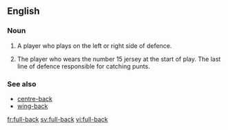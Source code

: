 {{also|fullback}}
==English==

===Noun===
{{en-noun|sg=[[full]]-[[back]]}}

# {{soccer}} A player who plays on the left or right side of defence.
# {{rugby}} The player who wears the number 15 jersey at the start of play.  The last line of defence responsible for catching punts.

===See also===
*[[centre-back]]
*[[wing-back]]

[[fr:full-back]]
[[sv:full-back]]
[[vi:full-back]]